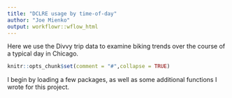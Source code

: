 ```yaml
---
title: "DCLRE usage by time-of-day"
author: "Joe Mienko"
output: workflowr::wflow_html
---
```


Here we use the Divvy trip data to examine biking trends over the
course of a typical day in Chicago. 

```r
knitr::opts_chunk$set(comment = "#",collapse = TRUE)
```

I begin by loading a few packages, as well as some additional
functions I wrote for this project.
